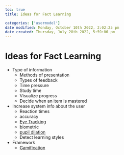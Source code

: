 ```yaml
---
toc: true
title: Ideas for Fact Learning

categories: ['usermodel']
date modified: Monday, October 10th 2022, 2:02:25 pm
date created: Thursday, July 28th 2022, 5:59:06 pm
---
```


# Ideas for Fact Learning
- Type of information
	- Methods of presentation
	- Types of feedback
	- Time pressure
	- Study time
	- Visualize progress
	- Decide when an item is mastered
- Increase system info about the user
	- Reaction times
	- accuracy
	- [Eye Tracking](Eye%20Tracking.qmd)
	- biometric
	- [pupil dilation](Pupil%20Dilation.qmd)
	- Detect learning styles
- Framework
	- [Gamification](Gamification.qmd)



